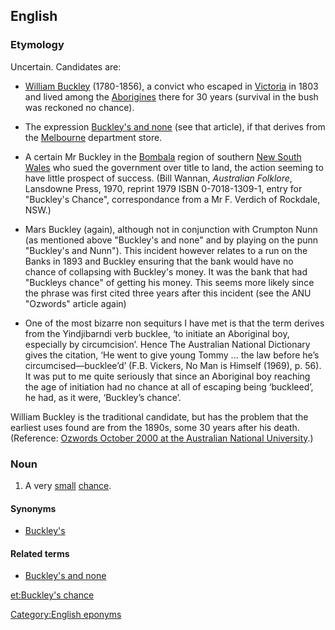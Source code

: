 ==English==

===Etymology===
{{copyvio suspected}}
Uncertain.  Candidates are:

* [[w:William Buckley (convict)|William Buckley]] (1780-1856), a convict who escaped in [[Victoria]] in 1803 and lived among the [[Aborigine]]s there for 30 years (survival in the bush was reckoned no chance).

* The expression [[Buckley's and none]] (see that article), if that derives from the [[Melbourne]] department store.

* A certain Mr Buckley in the [[w:Bombala|Bombala]] region of southern [[New South Wales]] who sued the government over title to land, the action seeming to have little prospect of success.  (Bill Wannan, ''Australian Folklore'', Lansdowne Press, 1970, reprint 1979 ISBN 0-7018-1309-1, entry for "Buckley's Chance", correspondance from a Mr F. Verdich of Rockdale, NSW.)

* Mars Buckley (again), although not in conjunction with Crumpton Nunn (as mentioned above "Buckley's and none" and by playing on the punn "Buckley's and Nunn"). This incident however relates to a run on the Banks in 1893 and Buckley ensuring that the bank would have no chance of collapsing with Buckley's money. It was the bank that had "Buckleys chance" of getting his money. This seems more likely since the phrase was first cited three years after this incident (see the ANU "Ozwords" article again)

* One of the most bizarre non sequiturs I have met is that the term derives from the Yindjibarndi verb bucklee, ‘to initiate an Aboriginal boy, especially by circumcision’. Hence The Australian National Dictionary gives the citation, ‘He went to give young Tommy ... the law before he’s circumcised—bucklee’d’ (F.B. Vickers, No Man is Himself (1969), p. 56). It was put to me quite seriously that since an Aboriginal boy reaching the age of initiation had no chance at all of escaping being ‘buckleed’, he had, as it were, ‘Buckley’s chance’.

William Buckley is the traditional candidate, but has the problem that the earliest uses found are from the 1890s, some 30 years after his death.  (Reference: [http://www.anu.edu.au/andc/ozwords/Oct%202000/Buckley%27s.html Ozwords October 2000 at the Australian National University].)

===Noun===
{{en-noun|sg=[[Buckley]]'s [[chance]]|-}}

# {{AU|idiom|informal}} A very [[small]] [[chance]].

====Synonyms====
* [[Buckley's]]

====Related terms====
* [[Buckley's and none]]

[[Category:English eponyms]]

[[et:Buckley's chance]]